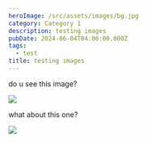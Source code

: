```yaml
---
heroImage: /src/assets/images/bg.jpg
category: Category 1
description: testing images
pubDate: 2024-06-04T04:00:00.000Z
tags:
  - test
title: testing images
---
```


do u see this image?

![](/src/assets/images/banner.jpg)

what about this one?

![](/src/assets/images/Key_west/GPTempDownload.jpeg)

